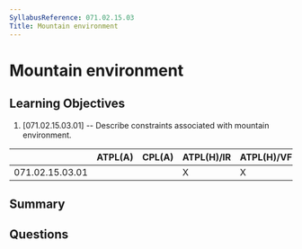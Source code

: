 ```yaml
---
SyllabusReference: 071.02.15.03
Title: Mountain environment
---
```


# Mountain environment

## Learning Objectives

1. [071.02.15.03.01] -- Describe constraints associated with mountain
   environment.

|                 | ATPL(A) | CPL(A) | ATPL(H)/IR | ATPL(H)/VFR | CPL(H) | IR  | CBIR(A) |
| --------------- | ------- | ------ | ---------- | ----------- | ------ | --- | ------- |
| 071.02.15.03.01 |         |        | X          | X           | X      |     |         |

## Summary

## Questions
